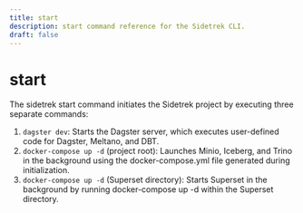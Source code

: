 ```yaml
---
title: start
description: start command reference for the Sidetrek CLI.
draft: false
---
```


# start

The sidetrek start command initiates the Sidetrek project by executing three separate commands:

1. `dagster dev`: Starts the Dagster server, which executes user-defined code for Dagster, Meltano, and DBT.
2. `docker-compose up -d` (project root): Launches Minio, Iceberg, and Trino in the background using the docker-compose.yml file generated during initialization.
3. `docker-compose up -d` (Superset directory): Starts Superset in the background by running docker-compose up -d within the Superset directory.